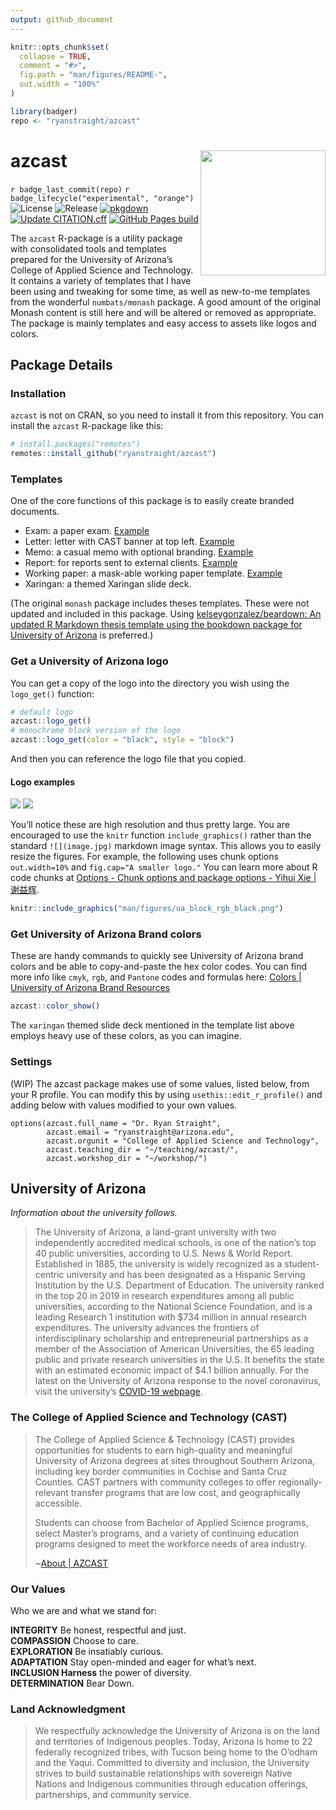 ```yaml
---
output: github_document
---
```


<!-- README.md is generated from README.Rmd. Please edit that file -->

```r
knitr::opts_chunk$set(
  collapse = TRUE,
  comment = "#>",
  fig.path = "man/figures/README-",
  out.width = "100%"
)

library(badger)
repo <- "ryanstraight/azcast"
```

# azcast <img src="man/figures/logo.png" align="right" width=200 />

<!-- badges: start -->
`r badge_last_commit(repo)`
`r badge_lifecycle("experimental", "orange")`
![License](https://img.shields.io/github/license/ryanstraight/azcast)
![Release](https://img.shields.io/github/v/release/ryanstraight/azcast?include_prereleases)
[![pkgdown](https://github.com/ryanstraight/azcast/actions/workflows/pkgdown.yaml/badge.svg)](https://github.com/ryanstraight/azcast/actions/workflows/pkgdown.yaml)
[![Update CITATION.cff](https://github.com/ryanstraight/azcast/actions/workflows/update-citation-cff.yaml/badge.svg)](https://github.com/ryanstraight/azcast/actions/workflows/update-citation-cff.yaml)
[![GitHub Pages build](https://github.com/ryanstraight/azcast/actions/workflows/pages/pages-build-deployment/badge.svg)](https://github.com/ryanstraight/azcast/actions/workflows/pages/pages-build-deployment)
<!-- badges: end -->

The `azcast` R-package is a utility package with consolidated tools and templates prepared for the University of Arizona's College of Applied Science and Technology. It contains a variety of templates that I have been using and tweaking for some time, as well as new-to-me templates from the wonderful `numbats/monash` package. A good amount of the original Monash content is still here and will be altered or removed as appropriate. The package is mainly templates and easy access to assets like logos and colors.

## Package Details

### Installation

`azcast` is not on CRAN, so you need to install it from this repository. You can install the `azcast` R-package like this:

``` r
# install.packages("remotes")
remotes::install_github("ryanstraight/azcast")
```

### Templates

One of the core functions of this package is to easily create branded documents.

+ Exam: a paper exam. [Example](/inst/rmarkdown/templates/exam/skeleton/skeleton.pdf)
+ Letter: letter with CAST banner at top left. [Example](/inst/rmarkdown/templates/letter/skeleton/skeleton.pdf)
+ Memo: a casual memo with optional branding. [Example](/inst/rmarkdown/templates/memo/skeleton/skeleton.pdf)
+ Report: for reports sent to external clients. [Example](/inst/rmarkdown/templates/report/skeleton/skeleton.pdf)
+ Working paper: a mask-able working paper template. [Example](/inst/rmarkdown/templates/working-paper/skeleton/skeleton.pdf)
+ Xaringan: a themed Xaringan slide deck.

(The original `monash` package includes theses templates. These were not updated and included in this package. Using [kelseygonzalez/beardown: An updated R Markdown thesis template using the bookdown package for University of Arizona](https://github.com/kelseygonzalez/beardown) is preferred.)

### Get a University of Arizona logo

You can get a copy of the logo into the directory you wish using the `logo_get()` function:

``` r
# default logo
azcast::logo_get()
# monochrome block version of the logo
azcast::logo_get(color = "black", style = "block")
```

And then you can reference the logo file that you copied.

#### Logo examples

![](man/figures/ua_horiz_rgb.png)
![](man/figures/ua_block_rgb_black.png)

You'll notice these are high resolution and thus pretty large. You are encouraged to use the `knitr` function `include_graphics()` rather than the standard `![](image.jpg)` markdown image syntax. This allows you to easily resize the figures. For example, the following uses chunk options `out.width=10%` and `fig.cap="A smaller logo."` You can learn more about R code chunks at [Options - Chunk options and package options - Yihui Xie | 谢益辉](https://yihui.org/knitr/options/).

```r
knitr::include_graphics("man/figures/ua_block_rgb_black.png")
```


### Get University of Arizona Brand colors

These are handy commands to quickly see University of Arizona brand colors and be able to copy-and-paste the hex color codes. You can find more info like `cmyk`, `rgb`, and `Pantone` codes and formulas here: [Colors | University of Arizona Brand Resources](https://brand.arizona.edu/applying-the-brand/colors)

```r
azcast::color_show()
```

The `xaringan` themed slide deck mentioned in the template list above employs heavy use of these colors, as you can imagine.

### Settings

(WIP) The azcast package makes use of some values, listed below, from your R profile. 
You can modify this by using `usethis::edit_r_profile()` and adding below with 
values modified to your own values. 

```
options(azcast.full_name = "Dr. Ryan Straight",
        azcast.email = "ryanstraight@arizona.edu",
        azcast.orgunit = "College of Applied Science and Technology",
        azcast.teaching_dir = "~/teaching/azcast/",
        azcast.workshop_dir = "~/workshop/")
```

## University of Arizona

*Information about the university follows.*

>The University of Arizona, a land-grant university with two independently accredited medical schools, is one of the nation's top 40 public universities, according to U.S. News & World Report. Established in 1885, the university is widely recognized as a student-centric university and has been designated as a Hispanic Serving Institution by the U.S. Department of Education. The university ranked in the top 20 in 2019 in research expenditures among all public universities, according to the National Science Foundation, and is a leading Research 1 institution with $734 million in annual research expenditures. The university advances the frontiers of interdisciplinary scholarship and entrepreneurial partnerships as a member of the Association of American Universities, the 65 leading public and private research universities in the U.S. It benefits the state with an estimated economic impact of \$4.1 billion annually. For the latest on the University of Arizona response to the novel coronavirus, visit the university's [COVID-19 webpage](https://covid19.arizona.edu/).

### The College of Applied Science and Technology (CAST)

> The College of Applied Science & Technology (CAST) provides opportunities for students to earn high-quality and meaningful University of Arizona degrees at sites throughout Southern Arizona, including key border communities in Cochise and Santa Cruz Counties. CAST partners with community colleges to offer regionally-relevant transfer programs that are low cost, and geographically accessible.
> 
> Students can choose from Bachelor of Applied Science programs, select Master’s programs, and a variety of continuing education programs designed to meet the workforce needs of area industry.
> 
> ~[About | AZCAST](https://azcast.arizona.edu/about)

### Our Values

Who we are and what we stand for:

**INTEGRITY** Be honest, respectful and just.  
**COMPASSION** Choose to care.  
**EXPLORATION** Be insatiably curious.  
**ADAPTATION** Stay open-minded and eager for what's next.  
**INCLUSION Harness** the power of diversity.  
**DETERMINATION** Bear Down.


### Land Acknowledgment

>We respectfully acknowledge the University of Arizona is on the land and territories of Indigenous peoples. Today, Arizona is home to 22 federally recognized tribes, with Tucson being home to the O’odham and the Yaqui. Committed to diversity and inclusion, the University strives to build sustainable relationships with sovereign Native Nations and Indigenous communities through education offerings, partnerships, and community service.
